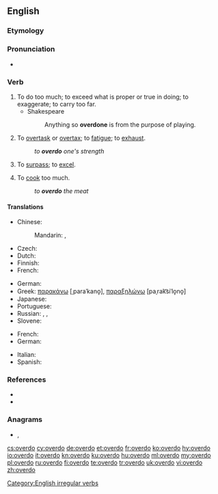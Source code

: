 ==English==

===Etymology===
{{prefix|over|do|lang=en}}

===Pronunciation===
* {{a|US}} {{IPA|/ˈoʊvəɹdu/|lang=en}}

===Verb===
{{en-verb|overdoes|overdoing|overdid|overdone}}

# To do too much; to exceed what is proper or true in doing; to exaggerate; to carry too far.
#* Shakespeare
#*: Anything so '''overdone''' is from the purpose of playing.
# To [[overtask]] or [[overtax]]; to [[fatigue]]; to [[exhaust]].
#: ''to '''overdo''' one's strength''
# To [[surpass]]; to [[excel]].
#: {{rfquotek|Tennyson}}
# To [[cook]] too much.
#: ''to '''overdo''' the meat''

====Translations====
{{trans-top|to do too much of something}}
* Chinese:
*: Mandarin: {{t|cmn|[[做]][[得]][[過分]]|sc=Hani}}, {{t|cmn|[[做]][[得]][[过分]]|tr=zuò de guòfèn|sc=Hani}}
* Czech: {{t+|cs|přehnat}}
* Dutch: {{t+|nl|overdrijven}}
* Finnish: {{t+|fi|liioitella}}
* French: {{t|fr|en faire trop}}
{{trans-mid}}
* German: {{t+|de|übertreiben}}
* Greek: [[παρακάνω]] [ˌparaˈkano̞], [[παραξηλώνω]] [paˌrak͡siˈlo̞no̞]
* Japanese: {{t|ja|過ぎる|tr=sugiru}}
* Portuguese: {{t+|pt|exagerar}}
* Russian: {{t+|ru|перестараться}}, {{t+|ru|переусердствовать}}, {{qualifier|informal}} {{t+|ru|переборщить}}
* Slovene: {{t|sl|pretiravati}}
{{trans-bottom}}

{{trans-top|to cook too much}}
* French: {{t|fr|trop cuire}}
* German: {{t|de|zu lange kochen}}
{{trans-mid}}
* Italian: {{t|it|cuocere troppo}}
* Spanish: {{t|es|cocer demasiado}}
{{trans-bottom}}

===References===
* {{R:Century 1911}}
* {{R:Webster 1913}}

===Anagrams===
* {{l|en|do over}}, {{l|en|do-over}}

[[Category:English irregular verbs]]

[[cs:overdo]]
[[cy:overdo]]
[[de:overdo]]
[[et:overdo]]
[[fr:overdo]]
[[ko:overdo]]
[[hy:overdo]]
[[io:overdo]]
[[it:overdo]]
[[kn:overdo]]
[[ku:overdo]]
[[hu:overdo]]
[[ml:overdo]]
[[my:overdo]]
[[pl:overdo]]
[[ru:overdo]]
[[fi:overdo]]
[[te:overdo]]
[[tr:overdo]]
[[uk:overdo]]
[[vi:overdo]]
[[zh:overdo]]